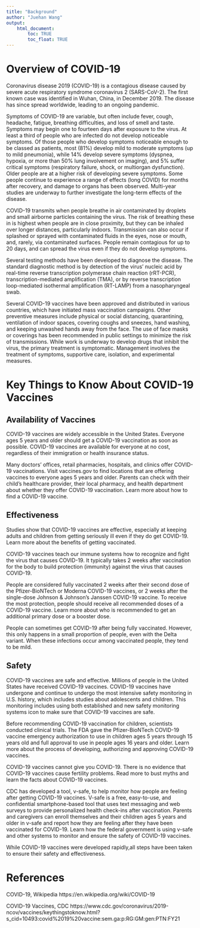 ```yaml
---
title: "Background"
author: "Juehan Wang"
output: 
    html_document:
        toc: TRUE
        toc_float: TRUE
---
```


# Overview of COVID-19

Coronavirus disease 2019 (COVID-19) is a contagious disease caused by severe acute respiratory syndrome coronavirus 2 (SARS-CoV-2). The first known case was identified in Wuhan, China, in December 2019. The disease has since spread worldwide, leading to an ongoing pandemic.

Symptoms of COVID-19 are variable, but often include fever, cough, headache, fatigue, breathing difficulties, and loss of smell and taste. Symptoms may begin one to fourteen days after exposure to the virus. At least a third of people who are infected do not develop noticeable symptoms. Of those people who develop symptoms noticeable enough to be classed as patients, most (81%) develop mild to moderate symptoms (up to mild pneumonia), while 14% develop severe symptoms (dyspnea, hypoxia, or more than 50% lung involvement on imaging), and 5% suffer critical symptoms (respiratory failure, shock, or multiorgan dysfunction). Older people are at a higher risk of developing severe symptoms. Some people continue to experience a range of effects (long COVID) for months after recovery, and damage to organs has been observed. Multi-year studies are underway to further investigate the long-term effects of the disease.

COVID-19 transmits when people breathe in air contaminated by droplets and small airborne particles containing the virus. The risk of breathing these in is highest when people are in close proximity, but they can be inhaled over longer distances, particularly indoors. Transmission can also occur if splashed or sprayed with contaminated fluids in the eyes, nose or mouth, and, rarely, via contaminated surfaces. People remain contagious for up to 20 days, and can spread the virus even if they do not develop symptoms.

Several testing methods have been developed to diagnose the disease. The standard diagnostic method is by detection of the virus' nucleic acid by real-time reverse transcription polymerase chain reaction (rRT-PCR), transcription-mediated amplification (TMA), or by reverse transcription loop-mediated isothermal amplification (RT-LAMP) from a nasopharyngeal swab.

Several COVID-19 vaccines have been approved and distributed in various countries, which have initiated mass vaccination campaigns. Other preventive measures include physical or social distancing, quarantining, ventilation of indoor spaces, covering coughs and sneezes, hand washing, and keeping unwashed hands away from the face. The use of face masks or coverings has been recommended in public settings to minimize the risk of transmissions. While work is underway to develop drugs that inhibit the virus, the primary treatment is symptomatic. Management involves the treatment of symptoms, supportive care, isolation, and experimental measures.

# Key Things to Know About COVID-19 Vaccines

## Availability of Vaccines

COVID-19 vaccines are widely accessible in the United States. Everyone ages 5 years and older should get a COVID-19 vaccination as soon as possible. COVID-19 vaccines are available for everyone at no cost, regardless of their immigration or health insurance status.

Many doctors’ offices, retail pharmacies, hospitals, and clinics offer COVID-19 vaccinations. Visit vaccines.gov to find locations that are offering vaccines to everyone ages 5 years and older. Parents can check with their child’s healthcare provider, their local pharmacy, and health department about whether they offer COVID-19 vaccination. Learn more about how to find a COVID-19 vaccine.

## Effectiveness

Studies show that COVID-19 vaccines are effective, especially at keeping adults and children from getting seriously ill even if they do get COVID-19. Learn more about the benefits of getting vaccinated.

COVID-19 vaccines teach our immune systems how to recognize and fight the virus that causes COVID-19. It typically takes 2 weeks after vaccination for the body to build protection (immunity) against the virus that causes COVID-19.

People are considered fully vaccinated 2 weeks after their second dose of the Pfizer-BioNTech or Moderna COVID-19 vaccines, or 2 weeks after the single-dose Johnson & Johnson’s Janssen COVID-19 vaccine. To receive the most protection, people should receive all recommended doses of a COVID-19 vaccine. Learn more about who is recommended to get an additional primary dose or a booster dose.

People can sometimes get COVID-19 after being fully vaccinated. However, this only happens in a small proportion of people, even with the Delta variant. When these infections occur among vaccinated people, they tend to be mild.

## Safety

COVID-19 vaccines are safe and effective. Millions of people in the United States have received COVID-19 vaccines. COVID-19 vaccines have undergone and continue to undergo the most intensive safety monitoring in U.S. history, which includes studies about adolescents and children. This monitoring includes using both established and new safety monitoring systems icon to make sure that COVID-19 vaccines are safe.

Before recommending COVID-19 vaccination for children, scientists conducted clinical trials. The FDA gave the Pfizer-BioNTech COVID-19 vaccine emergency authorization to use in children ages 5 years through 15 years old and full approval to use in people ages 16 years and older. Learn more about the process of developing, authorizing and approving COVID-19 vaccines.

COVID-19 vaccines cannot give you COVID-19. There is no evidence that COVID-19 vaccines cause fertility problems. Read more to bust myths and learn the facts about COVID-19 vaccines.

CDC has developed a tool, v-safe, to help monitor how people are feeling after getting COVID-19 vaccines. V-safe is a free, easy-to-use, and confidential smartphone-based tool that uses text messaging and web surveys to provide personalized health check-ins after vaccination. Parents and caregivers can enroll themselves and their children ages 5 years and older in v-safe and report how they are feeling after they have been vaccinated for COVID-19. Learn how the federal government is using v-safe and other systems to monitor and ensure the safety of COVID-19 vaccines.

While COVID-19 vaccines were developed rapidly,all steps have been taken to ensure their safety and effectiveness.

# References

COVID-19, Wikipedia https://en.wikipedia.org/wiki/COVID-19

COVID-19 Vaccines, CDC https://www.cdc.gov/coronavirus/2019-ncov/vaccines/keythingstoknow.html?s_cid=10493:covid%2019%20vaccine:sem.ga:p:RG:GM:gen:PTN:FY21